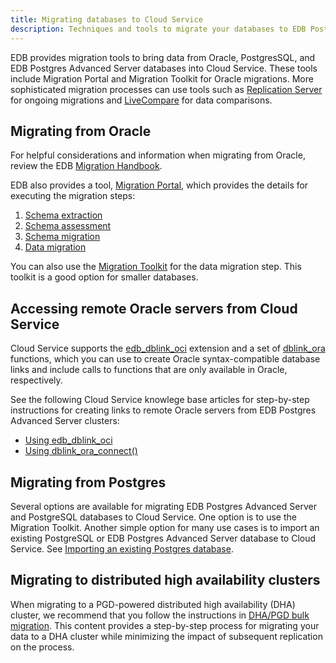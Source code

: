 ```yaml
---
title: Migrating databases to Cloud Service
description: Techniques and tools to migrate your databases to EDB Postgres AI Cloud Service.
---
```


EDB provides migration tools to bring data from Oracle, PostgresSQL, and EDB Postgres Advanced Server databases into Cloud Service. These tools include Migration Portal and Migration Toolkit for Oracle migrations. More sophisticated migration processes can use tools such as [Replication Server](/eprs/latest/) for ongoing migrations and [LiveCompare](/livecompare/latest/) for data comparisons. 

## Migrating from Oracle

For helpful considerations and information when migrating from Oracle, review the EDB [Migration Handbook](/migrating/oracle/). 

EDB also provides a tool, [Migration Portal](/migration_portal/latest), which provides the details for executing the migration steps: 

1.  [Schema extraction](/migration_portal/latest/04_mp_migrating_database/01_mp_schema_extraction/)
2.  [Schema assessment](/migration_portal/latest/04_mp_migrating_database/02_mp_schema_assessment/)
3.  [Schema migration](/migration_portal/latest/04_mp_migrating_database/03_mp_schema_migration/)
4.  [Data migration](/migration_portal/latest/04_mp_migrating_database/04_mp_data_migration/)

You can also use the [Migration Toolkit](/migration_toolkit/latest/) for the data migration step. This toolkit is a good option for smaller databases. 

## Accessing remote Oracle servers from Cloud Service

Cloud Service supports the [edb_dblink_oci](/epas/latest/reference/oracle_compatibility_reference/epas_compat_sql/21_create_public_database_link/) extension and a set of [dblink_ora](/epas/latest/working_with_oracle_data/06_dblink_ora/) functions, which you can use to create Oracle syntax-compatible database links and include calls to functions that are only available in Oracle, respectively.

See the following Cloud Service knowlege base articles for step-by-step instructions for creating links to remote Oracle servers from EDB Postgres Advanced Server clusters:

- [Using edb_dblink_oci](https://support.biganimal.com/hc/en-us/articles/5528996025497-How-to-create-a-database-link-from-EnterpriseDB-PostgreSQL-Advanced-Server-EPAS-cluster-to-remote-Oracle-server)
- [Using dblink_ora_connect()](https://support.biganimal.com/hc/en-us/articles/11737021242649-How-to-establish-a-database-link-from-EPAS-cluster-to-a-remote-Oracle-server-using-dblink-ora-connect-function)

## Migrating from Postgres

Several options are available for migrating EDB Postgres Advanced Server and PostgreSQL databases to Cloud Service. One option is to use the Migration Toolkit. Another simple option for many use cases is to import an existing PostgreSQL or EDB Postgres Advanced Server database to Cloud Service. See [Importing an existing Postgres database](cold_migration).

## Migrating to distributed high availability clusters

When migrating to a PGD-powered distributed high availability (DHA) cluster, we recommend that you follow the instructions in [DHA/PGD bulk migration](dha_bulk_migration). This content provides a step-by-step process for migrating your data to a DHA cluster while minimizing the impact of subsequent replication on the process.
